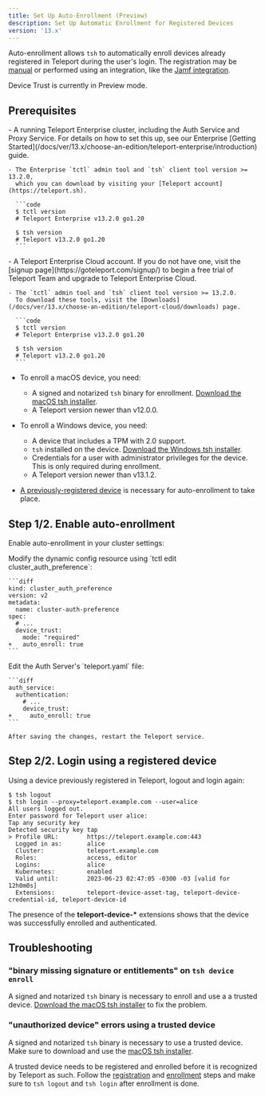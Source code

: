 ```yaml
---
title: Set Up Auto-Enrollment (Preview)
description: Set Up Automatic Enrollment for Registered Devices
version: '13.x'
---
```


Auto-enrollment allows `tsh` to automatically enroll devices already registered
in Teleport during the user's login. The registration may be
[manual](/docs/ver/13.x/access-controls/device-trust/guide#step-12-register-a-trusted-device) or performed using an
integration, like the [Jamf integration](/docs/ver/13.x/access-controls/device-trust/jamf-integration).

<Warning>
  Device Trust is currently in Preview mode.
</Warning>

## Prerequisites

<Tabs>
  <Tab title="Enterprise">
    - A running Teleport Enterprise cluster, including the Auth Service and Proxy Service. For
      details on how to set this up, see our Enterprise [Getting
      Started](/docs/ver/13.x/choose-an-edition/teleport-enterprise/introduction) guide.

    - The Enterprise `tctl` admin tool and `tsh` client tool version >= 13.2.0,
      which you can download by visiting your [Teleport account](https://teleport.sh).

      ```code
      $ tctl version
      # Teleport Enterprise v13.2.0 go1.20

      $ tsh version
      # Teleport v13.2.0 go1.20
      ```
  </Tab>

  <Tab title="Teleport Enterprise Cloud">
    - A Teleport Enterprise Cloud account. If you do not have one, visit the [signup
      page](https://goteleport.com/signup/) to begin a free trial of Teleport Team
      and upgrade to Teleport Enterprise Cloud.

    - The `tctl` admin tool and `tsh` client tool version >= 13.2.0.
      To download these tools, visit the [Downloads](/docs/ver/13.x/choose-an-edition/teleport-cloud/downloads) page.

      ```code
      $ tctl version
      # Teleport Enterprise v13.2.0 go1.20

      $ tsh version
      # Teleport v13.2.0 go1.20
      ```
  </Tab>
</Tabs>

- To enroll a macOS device, you need:
  - A signed and notarized `tsh` binary for enrollment.
    [Download the macOS tsh installer](/docs/ver/13.x/installation#macos).
  - A Teleport version newer than v12.0.0.
- To enroll a Windows device, you need:
  - A device that includes a TPM with 2.0 support.
  - `tsh` installed on the device. [Download the Windows tsh installer](/docs/ver/13.x/installation#windows-tsh-client-only).
  - Credentials for a user with administrator privileges for the device. This is only required during enrollment.
  - A Teleport version newer than v13.1.2.

- [A previously-registered device](/docs/ver/13.x/access-controls/device-trust/guide#step-12-register-a-trusted-device) is necessary for
  auto-enrollment to take place.

## Step 1/2. Enable auto-enrollment

Enable auto-enrollment in your cluster settings:

<Tabs dropDownCaption="Teleport Deployment">
  <Tab title="Dynamic Resources">
    Modify the dynamic config resource using `tctl edit cluster_auth_preference`:

    ```diff
    kind: cluster_auth_preference
    version: v2
    metadata:
      name: cluster-auth-preference
    spec:
      # ...
      device_trust:
        mode: "required"
    +   auto_enroll: true
    ```
  </Tab>

  <Tab title="Static Config">
    Edit the Auth Server's `teleport.yaml` file:

    ```diff
    auth_service:
      authentication:
        # ...
        device_trust:
    +     auto_enroll: true
    ```

    After saving the changes, restart the Teleport service.
  </Tab>
</Tabs>

## Step 2/2. Login using a registered device

Using a device previously registered in Teleport, logout and login again:

```code
$ tsh logout
$ tsh login --proxy=teleport.example.com --user=alice
All users logged out.
Enter password for Teleport user alice:
Tap any security key
Detected security key tap
> Profile URL:        https://teleport.example.com:443
  Logged in as:       alice
  Cluster:            teleport.example.com
  Roles:              access, editor
  Logins:             alice
  Kubernetes:         enabled
  Valid until:        2023-06-23 02:47:05 -0300 -03 [valid for 12h0m0s]
  Extensions:         teleport-device-asset-tag, teleport-device-credential-id, teleport-device-id
```

The presence of the **teleport-device-\*** extensions shows that the device was
successfully enrolled and authenticated.

## Troubleshooting

### "binary missing signature or entitlements" on `tsh device enroll`

A signed and notarized `tsh` binary is necessary to enroll and use a a trusted
device. [Download the macOS tsh installer](/docs/ver/13.x/installation#macos) to fix
the problem.

### "unauthorized device" errors using a trusted device

A signed and notarized `tsh` binary is necessary to use a trusted device. Make
sure to download and use the
[macOS tsh installer](/docs/ver/13.x/installation#macos).

A trusted device needs to be registered and enrolled before it is recognized by
Teleport as such. Follow the [registration](/docs/ver/13.x/access-controls/device-trust/guide#step-12-register-a-trusted-device) and
[enrollment](/docs/ver/13.x/access-controls/device-trust/guide#step-22-enroll-a-trusted-device) steps
and make sure to `tsh logout` and `tsh login` after enrollment is done.
